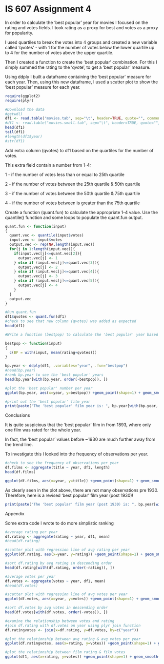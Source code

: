 IS 607 Assignment 4
========================================================

In order to calculate the 'best popular' year for movies I focused on the 
rating and votes fields. I took rating as a proxy for best and votes as a
proxy for popularity.

I used quartiles to break the votes into 4 groups and created a new variable 
called 'qvotes' - with 1 for the number of votes below the lower quartile up to 4 for the number of votes above the upper quartile.

Then I created a function to create the 'best popular' combination. For this
I simply summed the rating to the 'qvote', to get a 'best popular' measure.

Using ddply I built a dataframe containing the 'best popular' measure for each
year. Then, using this new dataframe, I used a scatter plot to show the 'best 
popular' measure for each year.

```r
require(ggplot2)
require(plyr)

#Download the data
#getwd()
df1 <- read.table("movies.tab", sep="\t", header=TRUE, quote="", comment="")
#df1 <- read.table("movies.small.tab", sep="\t", header=TRUE, quote="", comment="")
head(df1)
tail(df1)
#length(df1$year)
#str(df1)
```

Add extra column (qvotes) to df1 based on the quartiles for the number of votes. 

This extra field contain a number from 1-4:

1 - if the number of votes less than or equal to 25th quartile

2 - if the number of votes between the 25th quartile & 50th quartile

3 - if the number of votes between the 50th quartile & 75th quartile

4 - if the number of votes between is greater than the 75th quartile

Create a function (quant.fun) to calculate the appropriate 1-4 value.
Use the quantile() function and some loops to populate the quant.fun output.

```r
quant.fun <- function(input)
{
  quant.vec <- quantile(input$votes)
  input.vec <- input$votes
  output.vec <- rep(NA,length(input.vec))
  for(j in 1:length(input.vec)){
    if(input.vec[j]<=quant.vec[2]){
      output.vec[j] <- 1
    } else if (input.vec[j]<=quant.vec[3]){
      output.vec[j] <- 2
    } else if (input.vec[j]<=quant.vec[4]){
      output.vec[j] <- 3
    } else if (input.vec[j]<=quant.vec[5]){
      output.vec[j] <- 4
    }
  }  
  output.vec
}
```

```r
#Run quant.fun
df1$qvotes <- quant.fun(df1)
#check to see that new column (qvotes) was added as expected
head(df1)
```

```r
#Write a function (bestpop) to calculate the 'best popular' year based on rating and qvotes; In order to capture the quantity of votes (popularity) along with the rating (best), add the qvote to the rating and get the average of this value per year

bestpop <- function(input)
{
  c(BP = with(input, mean(rating+qvotes)))
}
```

```r
bp.year <- ddply(df1, .variables="year", .fun="bestpop")
#head(bp.year)
#rank bp.year to see the 'best popular' years
head(bp.year[with(bp.year, order(-bestpop)), ])
```

```r
#plot the 'best popular' number per year
ggplot(bp.year, aes(x=year, y=bestpop)) +geom_point(shape=1) + geom_smooth(method=lm)
```

```r
#print out the 'best popular' film year
print(paste("The 'best popular' film year is: ", bp.year[with(bp.year, order(-bestpop)), ][1,1]))
```

Conclusions

It is quite suspicious that the 'best popular' film in from 1893, where only one film was rated for the whole year.

In fact, the 'best popular' values before ~1930 are much further away from the
trend line. 

To investigate this I looked into the frequency of observations per year.

```r
#check to see the frequency of observations per year
df.films <- aggregate(title ~ year, df1, length)
head(df.films)
```

```r
ggplot(df.films, aes(x=year, y=title)) +geom_point(shape=1) + geom_smooth(method=lm)
```

As clearly seen in the plot above, there are not many observations pre 1930. Therefore, here is a revised 'best popular' film year (post 1930)!

```r
print(paste("The 'best popular' film year (post 1930) is: ", bp.year[with(bp.year, order(-subset(bestpop,year>1930))), ][1,1]))
```

Appendix

Some extra code I wrote to do more simplistic ranking

```r
#average rating per year
df.rating <- aggregate(rating ~ year, df1, mean)
#head(df.rating)
```

```r
#scatter plot with regression line of avg rating per year
ggplot(df.rating, aes(x=year, y=rating)) +geom_point(shape=1) + geom_smooth(method=lm)
```

```r
#sort df.rating by avg rating in descending order
head(df.rating[with(df.rating, order(-rating)), ])
```

```r
#average votes per year
df.votes <- aggregate(votes ~ year, df1, mean)
#head(df.votes)
```

```r
#scatter plot with regression line of avg votes per year
ggplot(df.votes, aes(x=year, y=votes)) +geom_point(shape=1) + geom_smooth(method=lm)
```

```r
#sort df.votes by avg votes in descending order
head(df.votes[with(df.votes, order(-votes)), ])
```

```r
#examine the relationship between votes and rating
#join df.rating with df.votes on year using plyr join function
df.ratingvotes <- join(x=df.rating, y=df.votes, by=c("year"))
```

```r
#plot the relationship between avg rating & avg votes per year
ggplot(df.ratingvotes, aes(x=rating, y=votes)) +geom_point(shape=1) + geom_smooth(method=lm)
```

```r
#plot the relationship between film rating & film votes
ggplot(df1, aes(x=rating, y=votes)) +geom_point(shape=1) + geom_smooth(method=lm)
```